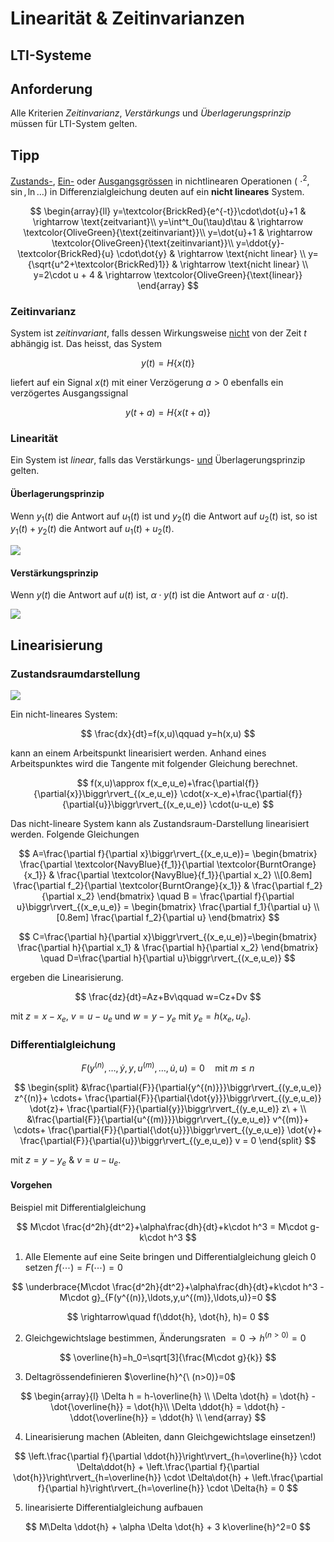 # Linearität & Zeitinvarianzen

## LTI-Systeme

::: callout-important
## Anforderung

Alle Kriterien *Zeitinvarianz*, *Verstärkungs* und *Überlagerungsprinzip* müssen für LTI-System gelten.
:::

::: callout-tip
## Tipp

[Zustands-]{.underline}, [Ein-]{.underline} oder [Ausgangsgrössen]{.underline} in nichtlinearen Operationen ( $\cdot^2,\sin,\ln\ldots$) in Differenzialgleichung deuten auf ein **nicht lineares** System.

$$ \begin{array}{ll} y=\textcolor{BrickRed}{e^{-t}}\cdot\dot{u}+1 & \rightarrow \text{zeitvariant}\\ y=\int^t_0u(\tau)d\tau & \rightarrow \textcolor{OliveGreen}{\text{zeitinvariant}}\\ y=\dot{u}+1 & \rightarrow \textcolor{OliveGreen}{\text{zeitinvariant}}\\ y=\ddot{y}-\textcolor{BrickRed}{u} \cdot\dot{y} & \rightarrow \text{nicht linear} \\ y={\sqrt{u^2+\textcolor{BrickRed}1}} & \rightarrow \text{nicht linear} \\ y=2\cdot u + 4 & \rightarrow \textcolor{OliveGreen}{\text{linear}} \end{array} $$
:::

### Zeitinvarianz

System ist *zeitinvariant*, falls dessen Wirkungsweise [nicht]{.underline} von der Zeit $t$ abhängig ist. Das heisst, das System

$$ y(t) = H\{x(t)\} $$

liefert auf ein Signal $x(t)$ mit einer Verzögerung $a>0$ ebenfalls ein verzögertes Ausgangssignal

$$ y(t+a)=H\{x(t+a)\} $$

### Linearität

Ein System ist *linear*, falls das Verstärkungs- [und]{.underline} Überlagerungsprinzip gelten.

#### Überlagerungsprinzip

Wenn $y_1(t)$ die Antwort auf $u_1(t)$ ist und $y_2(t)$ die Antwort auf $u_2(t)$ ist, so ist $y_1(t) + y_2(t)$ die Antwort auf $u_1(t) + u_2(t)$.

![](images/%C3%BCberlagerungsprinzip.png){fig-align="center"}

#### Verstärkungsprinzip

Wenn $y(t)$ die Antwort auf $u(t)$ ist, $\alpha\cdot y(t)$ ist die Antwort auf $\alpha\cdot u(t)$.

![](images/verst%C3%A4rkungsprinzip.png){fig-align="center"}

## Linearisierung

### Zustandsraumdarstellung

```{=latex}
\begin{tikzpicture}

\node (ueStart) at (-1,0) {};
\node (uStart) at (-1,-2) {};
\node (yEnd) at (6,-2) {};
\node[dot] (uDot) at (0,0) {};
\node[box] (nonlinearBox) at (2.5,0) {$\begin{matrix}\frac{dx}{dt} = f(x_e,u_e) = 0 \\y_e=h(x_e,u_e)\end{matrix}$};
\node[sum] (sumWY)  at (5,-2) {+};
\node[sum] (sumUUe) at (0,-2) {+};
\node[box] (linearBox) at (2.5,-2) {$\begin{matrix}\frac{dz}{dt} = Az+Bv \\w = Cz + Dv\end{matrix}$};
\draw  (ueStart) -- node[above left]{$u_e$} (uDot);
\draw[-{>[scale=1.5]}] (uDot) -- (nonlinearBox);
\draw[-{>[scale=1.5]}] (uDot) -- node[below=0.55cm, left]{$-$} (sumUUe);
\draw[-{>[scale=1.5]}] (uStart) -- node[above left]{$u$} (sumUUe);
\draw[-{>[scale=1.5]}] (sumUUe) -- node[above]{$v$} (linearBox);
\draw[-{>[scale=1.5]}] (nonlinearBox) -| node[above left]{$y_e$} node[below=1.5cm, left]{$+$} (sumWY);
\draw[-{>[scale=1.5]}] (linearBox) -- node[above]{$w$} (sumWY);
\draw[-{>[scale=1.5]}] (sumWY) -- node[right=0.3cm]{$y$} (yEnd);
\end{tikzpicture}
```
![](images/paste-3.png)

Ein nicht-lineares System:

$$
\frac{dx}{dt}=f(x,u)\qquad y=h(x,u)
$$

kann an einem Arbeitspunkt linearisiert werden. Anhand eines Arbeitspunktes wird die Tangente mit folgender Gleichung berechnet.

$$
f(x,u)\approx f(x_e,u_e)+\frac{\partial{f}}{\partial{x}}\biggr\rvert_{(x_e,u_e)} \cdot(x-x_e)+\frac{\partial{f}}{\partial{u}}\biggr\rvert_{(x_e,u_e)} \cdot(u-u_e)
$$

Das nicht-lineare System kann als Zustandsraum-Darstellung linearisiert werden. Folgende Gleichungen

$$
A=\frac{\partial f}{\partial x}\biggr\rvert_{(x_e,u_e)}=
\begin{bmatrix}
\frac{\partial \textcolor{NavyBlue}{f_1}}{\partial \textcolor{BurntOrange}{x_1}} &
\frac{\partial \textcolor{NavyBlue}{f_1}}{\partial x_2} \\[0.8em]
\frac{\partial f_2}{\partial \textcolor{BurntOrange}{x_1}} &
\frac{\partial f_2}{\partial x_2}
\end{bmatrix}
\quad B = \frac{\partial f}{\partial u}\biggr\rvert_{(x_e,u_e)} = \begin{bmatrix}
\frac{\partial f_1}{\partial u} \\[0.8em]
\frac{\partial f_2}{\partial u}
\end{bmatrix}
$$

$$
C=\frac{\partial h}{\partial x}\biggr\rvert_{(x_e,u_e)}=\begin{bmatrix}
\frac{\partial h}{\partial x_1} & \frac{\partial h}{\partial x_2}
\end{bmatrix}
\quad D=\frac{\partial h}{\partial u}\biggr\rvert_{(x_e,u_e)}
$$

ergeben die Linearisierung.

$$
\frac{dz}{dt}=Az+Bv\qquad w=Cz+Dv
$$

mit $z=x-x_e$, $v=u-u_e$ und $w=y-y_e$ mit $y_e=h(x_e,u_e)$.

### Differentialgleichung

$$
F(y^{(n)},\ldots,\dot{y},y,u^{(m)},\ldots,\dot{u},u)=0\quad\text{mit } m\leq n
$$

$$
\begin{split} 
&\frac{\partial{F}}{\partial{y^{(n)}}}\biggr\rvert_{(y_e,u_e)} z^{(n)}+ 
 \cdots+ 
 \frac{\partial{F}}{\partial{\dot{y}}}\biggr\rvert_{(y_e,u_e)} \dot{z}+ 
 \frac{\partial{F}}{\partial{y}}\biggr\rvert_{(y_e,u_e)} z\ + \\
&\frac{\partial{F}}{\partial{u^{(m)}}}\biggr\rvert_{(y_e,u_e)} v^{(m)}+
 \cdots+ 
 \frac{\partial{F}}{\partial{\dot{u}}}\biggr\rvert_{(y_e,u_e)} \dot{v}+
 \frac{\partial{F}}{\partial{u}}\biggr\rvert_{(y_e,u_e)} v = 0 
\end{split}
$$

mit $z=y-y_e$ & $v=u-u_e$.

::: callout-tip
#### Vorgehen

Beispiel mit Differentialgleichung

$$
M\cdot \frac{d^2h}{dt^2}+\alpha\frac{dh}{dt}+k\cdot h^3 = M\cdot g-k\cdot h^3
$$

`\small`{=latex}

1.  Alle Elemente auf eine Seite bringen und Differentialgleichung gleich $0$ setzen $f(\cdots)=F(\cdots)=0$

`\normalsize`{=latex}

$$
\underbrace{M\cdot \frac{d^2h}{dt^2}+\alpha\frac{dh}{dt}+k\cdot h^3 - M\cdot g}_{F(y^{(n)},\ldots,y,u^{(m)},\ldots,u)}=0
$$

$$
\rightarrow\quad f(\ddot{h}, \dot{h}, h)= 0
$$

`\small`{=latex}

2.  Gleichgewichtslage bestimmen, Änderungsraten $=0\rightarrow h^{(n>0)}=0$

`\normalsize`{=latex}

$$
\overline{h}=h_0=\sqrt[3]{\frac{M\cdot g}{k}}
$$

`\small`{=latex}

3.  Deltagrössendefinieren $\overline{h}^{\ (n>0)}=0$ `\normalsize`{=latex}

$$
\begin{array}{l}
\Delta h = h-\overline{h} \\
\Delta \dot{h} = \dot{h} - \dot{\overline{h}} = \dot{h}\\
\Delta \ddot{h} = \ddot{h} - \ddot{\overline{h}} = \ddot{h} \\
\end{array}
$$

`\small`{=latex}

4.  Linearisierung machen (Ableiten, dann Gleichgewichtslage einsetzen!)

`\normalsize`{=latex}

$$
\left.\frac{\partial f}{\partial \ddot{h}}\right\rvert_{h=\overline{h}} \cdot \Delta\ddot{h} + \left.\frac{\partial f}{\partial \dot{h}}\right\rvert_{h=\overline{h}} \cdot \Delta\dot{h} + \left.\frac{\partial f}{\partial h}\right\rvert_{h=\overline{h}} \cdot \Delta{h} = 0
$$

`\small`{=latex}

5.  linearisierte Differentialgleichung aufbauen

`\normalsize`{=latex}

$$
M\Delta \ddot{h} + \alpha \Delta \dot{h} + 3 k\overline{h}^2=0
$$
:::